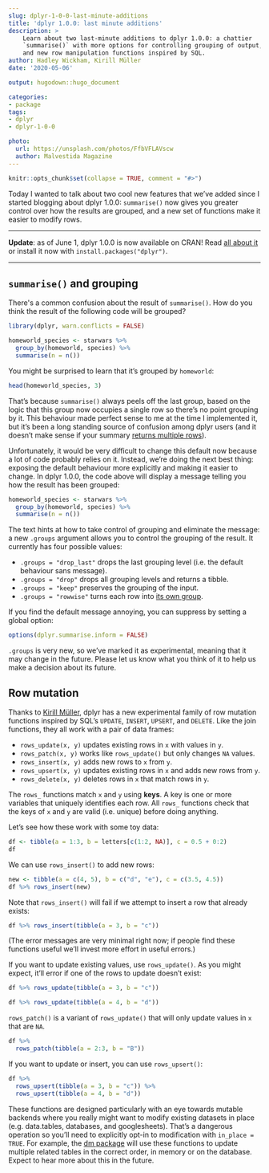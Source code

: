 ```yaml
---
slug: dplyr-1-0-0-last-minute-additions
title: 'dplyr 1.0.0: last minute additions'
description: >
    Learn about two last-minute additions to dplyr 1.0.0: a chattier 
    `summarise()` with more options for controlling grouping of output,
    and new row manipulation functions inspired by SQL.
author: Hadley Wickham, Kirill Müller
date: '2020-05-06'

output: hugodown::hugo_document

categories:
- package
tags:
- dplyr
- dplyr-1-0-0

photo:
  url: https://unsplash.com/photos/FfbVFLAVscw
  author: Malvestida Magazine
---
```


```r
knitr::opts_chunk$set(collapse = TRUE, comment = "#>")
```

Today I wanted to talk about two cool new features that we've added since I started blogging about dplyr 1.0.0: `summarise()` now gives you greater control over how the results are grouped, and a new set of functions make it easier to modify rows.

---

**Update**: as of June 1, dplyr 1.0.0 is now available on CRAN! Read [all about  it](/blog/2020/06/dplyr-1-0-0/) or install it now with `install.packages("dplyr")`.

---

## `summarise()` and grouping

There\'s a common confusion about the result of `summarise()`. How do you think the result of the following code will be grouped?

```r
library(dplyr, warn.conflicts = FALSE)

homeworld_species <- starwars %>% 
  group_by(homeworld, species) %>% 
  summarise(n = n())
```

You might be surprised to learn that it's grouped by `homeworld`:

```r
head(homeworld_species, 3)
```

That's because `summarise()` always peels off the last group, based on the logic that this group now occupies a single row so there's no point grouping by it. This behaviour made perfect sense to me at the time I implemented it, but it's been a long standing source of confusion among dplyr users (and it doesn't make sense if your summary [returns multiple rows](https://www.tidyverse.org/blog/2020/03/dplyr-1-0-0-summarise/)).

Unfortunately, it would be very difficult to change this default now because a lot of code probably relies on it. Instead, we're doing the next best thing: exposing the default behaviour more explicitly and making it easier to change. In dplyr 1.0.0, the code above will display a message telling you how the result has been grouped:

```r
homeworld_species <- starwars %>% 
  group_by(homeworld, species) %>% 
  summarise(n = n())
```

The text hints at how to take control of grouping and eliminate the message: a new `.groups` argument allows you to control the grouping of the result. It currently has four possible values:

-   `.groups = "drop_last"` drops the last grouping level (i.e. the default behaviour sans message).
-   `.groups = "drop"` drops all grouping levels and returns a tibble.
-   `.groups = "keep"` preserves the grouping of the input.
-   `.groups = "rowwise"` turns each row into [its own group](https://www.tidyverse.org/blog/2020/04/dplyr-1-0-0-rowwise/).

If you find the default message annoying, you can suppress by setting a global option:

```r
options(dplyr.summarise.inform = FALSE)
```

`.groups` is very new, so we've marked it as experimental, meaning that it may change in the future. Please let us know what you think of it to help us make a decision about its future.

## Row mutation

Thanks to [Kirill Müller](http://krlmlr.info/), dplyr has a new experimental family of row mutation functions inspired by SQL's `UPDATE`, `INSERT`, `UPSERT`, and `DELETE`. Like the join functions, they all work with a pair of data frames:

-   `rows_update(x, y)` updates existing rows in `x` with values in `y`.
-   `rows_patch(x, y)` works like `rows_update()` but only changes `NA` values.
-   `rows_insert(x, y)` adds new rows to `x` from `y`.
-   `rows_upsert(x, y)` updates existing rows in `x` and adds new rows from `y`.
-   `rows_delete(x, y)` deletes rows in `x` that match rows in `y`.

The `rows_` functions match `x` and `y` using **keys**. A key is one or more variables that uniquely identifies each row. All `rows_` functions check that the keys of `x` and `y` are valid (i.e. unique) before doing anything.

Let's see how these work with some toy data:

```r
df <- tibble(a = 1:3, b = letters[c(1:2, NA)], c = 0.5 + 0:2)
df
```

We can use `rows_insert()` to add new rows:

```r
new <- tibble(a = c(4, 5), b = c("d", "e"), c = c(3.5, 4.5))
df %>% rows_insert(new)
```

Note that `rows_insert()` will fail if we attempt to insert a row that already exists:

```r
df %>% rows_insert(tibble(a = 3, b = "c"))
```

(The error messages are very minimal right now; if people find these functions useful we'll invest more effort in useful errors.)

If you want to update existing values, use `rows_update()`. As you might expect, it'll error if one of the rows to update doesn't exist:

```r
df %>% rows_update(tibble(a = 3, b = "c"))

df %>% rows_update(tibble(a = 4, b = "d"))
```

`rows_patch()` is a variant of `rows_update()` that will only update values in `x` that are `NA`.

```r
df %>% 
  rows_patch(tibble(a = 2:3, b = "B"))
```

If you want to update or insert, you can use `rows_upsert()`:

```r
df %>% 
  rows_upsert(tibble(a = 3, b = "c")) %>% 
  rows_upsert(tibble(a = 4, b = "d"))
```

These functions are designed particularly with an eye towards mutable backends where you really might want to modify existing datasets in place (e.g. data.tables, databases, and googlesheets). That's a dangerous operation so you'll need to explicitly opt-in to modification with `in_place = TRUE`. For example, the [dm package](https://krlmlr.github.io/dm/) will use these functions to update multiple related tables in the correct order, in memory or on the database. Expect to hear more about this in the future.
